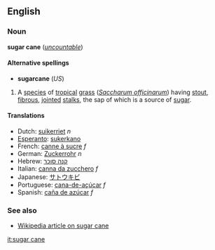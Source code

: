 ==English==
===Noun===
'''sugar cane''' (''[[uncountable]]'')

====Alternative spellings====
*'''sugarcane''' (''US'')

#A [[species]] of [[tropical]] [[grass]] (''[[Saccharum officinarum]]'') having [[stout]], [[fibrous]], [[jointed]] [[stalk]]s, the sap of which is a source of [[sugar]].

====Translations====
*Dutch: [[suikerriet]] ''n''
*[[Esperanto]]: [[sukerkano]]
*French: [[canne à sucre]] ''f''
*German: [[Zuckerrohr]] ''n''
*Hebrew: [[קנה סוכר]]
*Italian: [[canna da zucchero]] ''f''
*Japanese: [[サトウキビ]]
*Portuguese: [[cana-de-açúcar]] ''f''
*Spanish: [[caña de azúcar]] ''f''

===See also===
*[[w:sugar cane|Wikipedia article on sugar cane]]

[[it:sugar cane]]